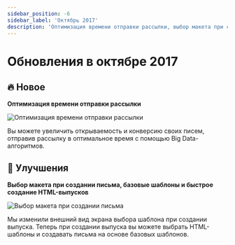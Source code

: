 ```yaml
---
sidebar_position: -6
sidebar_label: 'Октябрь 2017'
description: 'Оптимизация времени отправки рассылки, выбор макета при создании письма, базовые шаблоны и быстрое создание HTML-выпусков'
---
```



# Обновления в октябре 2017

## 🔥 Новое

**Оптимизация времени отправки рассылки**

<p align="left">
  <img src={sendTimeOptimize} alt="Оптимизация времени отправки рассылки" />
</p>

Вы можете увеличить открываемость и конверсию своих писем, отправив рассылку в оптимальное время с помощью Big Data-алгоритмов.

## 🚀 Улучшения

**Выбор макета при создании письма, базовые шаблоны и быстрое создание HTML-выпусков**

<p align="left">
  <img src={choosingTemplate} alt="Выбор макета при создании письма" />
</p>

Мы изменили внешний вид экрана выбора шаблона при создании выпуска. Теперь при создании выпуска вы можете выбрать HTML-шаблоны и создавать письма на основе базовых шаблонов.
